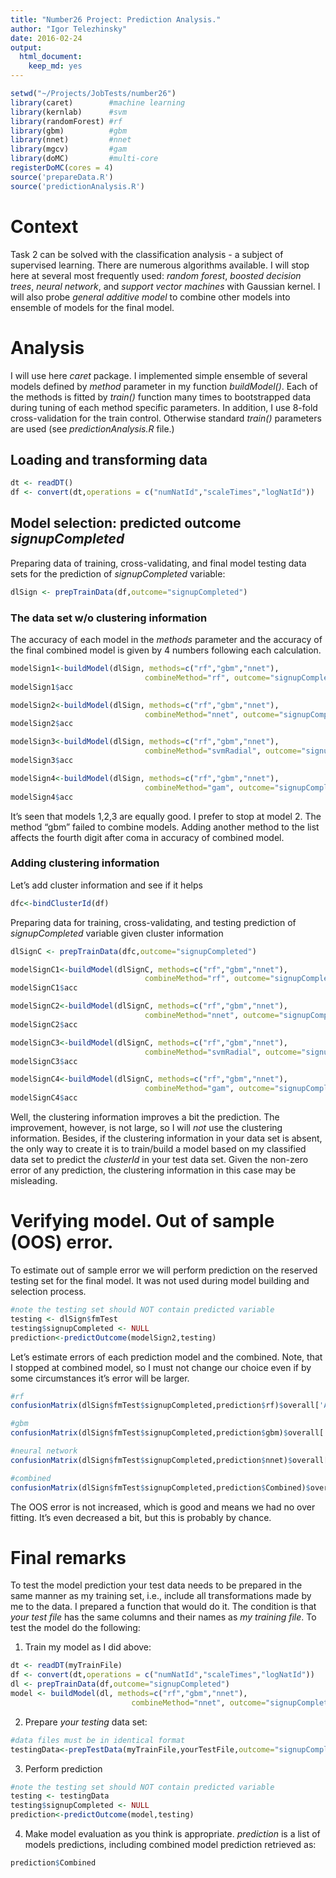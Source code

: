 ```yaml
---
title: "Number26 Project: Prediction Analysis."
author: "Igor Telezhinsky"
date: 2016-02-24
output: 
  html_document: 
    keep_md: yes
---
```

```r
setwd("~/Projects/JobTests/number26")
library(caret)        #machine learning
library(kernlab)      #svm
library(randomForest) #rf
library(gbm)          #gbm
library(nnet)         #nnet
library(mgcv)         #gam
library(doMC)         #multi-core
registerDoMC(cores = 4)
source('prepareData.R')
source('predictionAnalysis.R')
```
# Context

Task 2 can be solved with the classification analysis - a subject of supervised learning. There are numerous algorithms available. I will stop here at several most frequently used: *random forest*, *boosted decision trees*, *neural network*, and *support vector machines* with Gaussian kernel. I will also probe *general additive model* to combine other models into ensemble of models for the final model.

# Analysis

I will use here *caret* package. I implemented simple ensemble of several models defined by *method* parameter in my function *buildModel()*. Each of the methods is fitted by *train()* function many times to bootstrapped data during tuning of each method specific parameters. In addition, I use 8-fold cross-validation for the train control. Otherwise standard *train()* parameters are used (see *predictionAnalysis.R* file.)

## Loading and transforming data

```r
dt <- readDT()
df <- convert(dt,operations = c("numNatId","scaleTimes","logNatId"))
```
## Model selection: predicted outcome *signupCompleted*

Preparing data of training, cross-validating, and final model testing data sets for the prediction of *signupCompleted* variable:
```r
dlSign <- prepTrainData(df,outcome="signupCompleted")
```

### The data set w/o clustering information

The accuracy of each model in the *methods* parameter and the accuracy of the final combined model is given by 4 numbers following each calculation.

```r
modelSign1<-buildModel(dlSign, methods=c("rf","gbm","nnet"),
                              combineMethod="rf", outcome="signupCompleted")
modelSign1$acc
```

```r
modelSign2<-buildModel(dlSign, methods=c("rf","gbm","nnet"),
                              combineMethod="nnet", outcome="signupCompleted")
modelSign2$acc
```

```r
modelSign3<-buildModel(dlSign, methods=c("rf","gbm","nnet"),
                              combineMethod="svmRadial", outcome="signupCompleted")
modelSign3$acc
```

```r
modelSign4<-buildModel(dlSign, methods=c("rf","gbm","nnet"),
                              combineMethod="gam", outcome="signupCompleted")
modelSign4$acc
```

It's seen that models 1,2,3 are equally good. I prefer to stop at model 2. The method "gbm" failed to combine models. Adding another method to the list affects the fourth digit after coma in accuracy of combined model.

### Adding clustering information

Let's  add cluster information and see if it helps 

```r
dfc<-bindClusterId(df)
```

Preparing data for training, cross-validating, and testing prediction of *signupCompleted* variable given cluster information
```r
dlSignC <- prepTrainData(dfc,outcome="signupCompleted")
```

```r
modelSignC1<-buildModel(dlSignC, methods=c("rf","gbm","nnet"),
                              combineMethod="rf", outcome="signupCompleted")
modelSignC1$acc
```

```r
modelSignC2<-buildModel(dlSignC, methods=c("rf","gbm","nnet"),
                              combineMethod="nnet", outcome="signupCompleted")
modelSignC2$acc
```

```r
modelSignC3<-buildModel(dlSignC, methods=c("rf","gbm","nnet"),
                              combineMethod="svmRadial", outcome="signupCompleted")
modelSignC3$acc
```

```r
modelSignC4<-buildModel(dlSignC, methods=c("rf","gbm","nnet"),
                              combineMethod="gam", outcome="signupCompleted")
modelSignC4$acc
```

Well, the clustering information improves a bit the prediction. The improvement, however, is not large, so I will *not* use the clustering information. Besides, if the clustering information in your data set is absent, the only way to create it is to train/build a model based on my classified data set to predict the *clusterId* in your test data set. Given the non-zero error of any prediction, the clustering information in this case may be misleading.

# Verifying model. Out of sample (OOS) error.

To estimate out of sample error we will perform prediction on the reserved testing set for the final model. It was not used during model building and selection process.

```r
#note the testing set should NOT contain predicted variable
testing <- dlSign$fmTest
testing$signupCompleted <- NULL
prediction<-predictOutcome(modelSign2,testing)
```

Let's estimate errors of each prediction model and the combined. Note, that I stopped at combined model, so I must not change our choice even if by some circumstances it's error will be larger.

```r
#rf
confusionMatrix(dlSign$fmTest$signupCompleted,prediction$rf)$overall['Accuracy']

#gbm
confusionMatrix(dlSign$fmTest$signupCompleted,prediction$gbm)$overall['Accuracy']

#neural network
confusionMatrix(dlSign$fmTest$signupCompleted,prediction$nnet)$overall['Accuracy']

#combined
confusionMatrix(dlSign$fmTest$signupCompleted,prediction$Combined)$overall['Accuracy']
```

The OOS error is not increased, which is good and means we had no over fitting. It's even decreased a bit, but this is probably by chance.

# Final remarks

To test the model prediction your test data needs to be prepared in the same manner as my training set, i.e., include all transformations made by me to the data. I prepared a function that would do it. The condition is that *your test file* has the same columns and their names as *my training file*. To test the model do the following:  

1. Train my model as I did above:  
```r
dt <- readDT(myTrainFile)
df <- convert(dt,operations = c("numNatId","scaleTimes","logNatId"))
dl <- prepTrainData(df,outcome="signupCompleted")
model <- buildModel(dl, methods=c("rf","gbm","nnet"),
                           combineMethod="nnet", outcome="signupCompleted")
```
2. Prepare *your testing* data set:  
```r
#data files must be in identical format
testingData<-prepTestData(myTrainFile,yourTestFile,outcome="signupCompleted")
```
3. Perform prediction
```r
#note the testing set should NOT contain predicted variable
testing <- testingData
testing$signupCompleted <- NULL
prediction<-predictOutcome(model,testing)
```
4. Make model evaluation as you think is appropriate. *prediction* is a list of models predictions, including combined model prediction retrieved as:
```r
prediction$Combined
```




